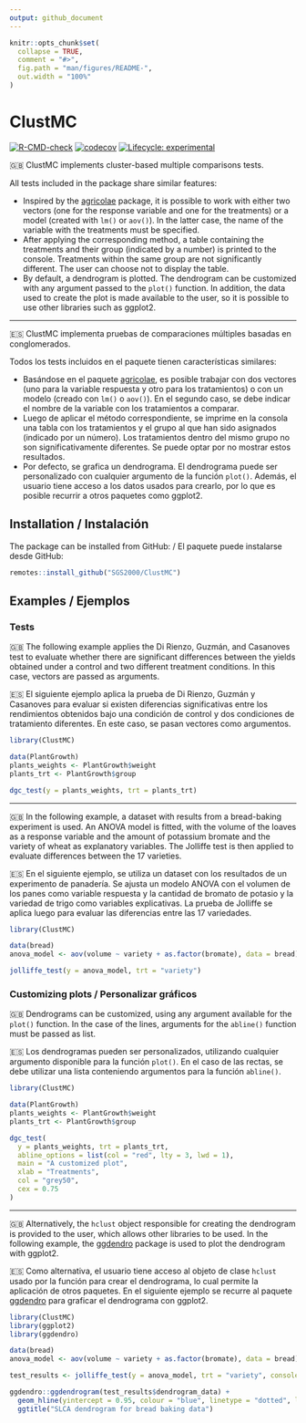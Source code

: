 ```yaml
---
output: github_document
---
```


<!-- README.md is generated from README.Rmd. Please edit that file -->

```r
knitr::opts_chunk$set(
  collapse = TRUE,
  comment = "#>",
  fig.path = "man/figures/README-",
  out.width = "100%"
)
```

# ClustMC

<!-- badges: start -->

[![R-CMD-check](https://github.com/SGS2000/ClustMC/actions/workflows/R-CMD-check.yaml/badge.svg)](https://github.com/SGS2000/ClustMC/actions/workflows/R-CMD-check.yaml) [![codecov](https://codecov.io/gh/SGS2000/ClustMC/branch/master/graph/badge.svg)](https://codecov.io/gh/SGS2000/ClustMC) [![Lifecycle: experimental](https://img.shields.io/badge/lifecycle-experimental-orange.svg)](https://lifecycle.r-lib.org/articles/stages.html#experimental)

<!-- badges: end -->

🇬🇧 ClustMC implements cluster-based multiple comparisons tests.

All tests included in the package share similar features:

-   Inspired by the [agricolae](https://myaseen208.com/agricolae/) package, it is possible to work with either two vectors (one for the response variable and one for the treatments) or a model (created with `lm()` or `aov()`). In the latter case, the name of the variable with the treatments must be specified.
-   After applying the corresponding method, a table containing the treatments and their group (indicated by a number) is printed to the console. Treatments within the same group are not significantly different. The user can choose not to display the table.
-   By default, a dendrogram is plotted. The dendrogram can be customized with any argument passed to the `plot()` function. In addition, the data used to create the plot is made available to the user, so it is possible to use other libraries such as ggplot2.  

------------------------------------------------------------------------

🇪🇸 ClustMC implementa pruebas de comparaciones múltiples basadas en conglomerados.

Todos los tests incluidos en el paquete tienen características similares:

-   Basándose en el paquete [agricolae](https://myaseen208.com/agricolae/), es posible trabajar con dos vectores (uno para la variable respuesta y otro para los tratamientos) o con un modelo (creado con `lm()` o `aov()`). En el segundo caso, se debe indicar el nombre de la variable con los tratamientos a comparar.
-   Luego de aplicar el método correspondiente, se imprime en la consola una tabla con los tratamientos y el grupo al que han sido asignados (indicado por un número). Los tratamientos dentro del mismo grupo no son significativamente diferentes. Se puede optar por no mostrar estos resultados.
-   Por defecto, se grafica un dendrograma. El dendrograma puede ser personalizado con cualquier argumento de la función `plot()`. Además, el usuario tiene acceso a los datos usados para crearlo, por lo que es posible recurrir a otros paquetes como ggplot2.


## Installation / Instalación

The package can be installed from GitHub: / El paquete puede instalarse desde GitHub:

``` r
remotes::install_github("SGS2000/ClustMC")
```

## Examples / Ejemplos

### Tests

🇬🇧 The following example applies the Di Rienzo, Guzmán, and Casanoves test to evaluate whether there are significant differences between the yields obtained under a control and two different treatment conditions. In this case, vectors are passed as arguments.

🇪🇸 El siguiente ejemplo aplica la prueba de Di Rienzo, Guzmán y Casanoves para evaluar si existen diferencias significativas entre los rendimientos obtenidos bajo una condición de control y dos condiciones de tratamiento diferentes. En este caso, se pasan vectores como argumentos.

```r
library(ClustMC)

data(PlantGrowth)
plants_weights <- PlantGrowth$weight
plants_trt <- PlantGrowth$group

dgc_test(y = plants_weights, trt = plants_trt)
```

------------------------------------------------------------------------

🇬🇧 In the following example, a dataset with results from a bread-baking experiment is used. An ANOVA model is fitted, with the volume of the loaves as a response variable and the amount of potassium bromate and the variety of wheat as explanatory variables. The Jolliffe test is then applied to evaluate differences between the 17 varieties.


🇪🇸 En el siguiente ejemplo, se utiliza un dataset con los resultados de un experimento de panadería. Se ajusta un modelo ANOVA con el volumen de los panes como variable respuesta y la cantidad de bromato de potasio y la variedad de trigo como variables explicativas. La prueba de Jolliffe se aplica luego para evaluar las diferencias entre las 17 variedades.

```r
library(ClustMC)

data(bread)
anova_model <- aov(volume ~ variety + as.factor(bromate), data = bread)

jolliffe_test(y = anova_model, trt = "variety")
```

### Customizing plots / Personalizar gráficos

🇬🇧 Dendrograms can be customized, using any argument available for the `plot()` function. In the case of the lines, arguments for the `abline()` function must be passed as list.

🇪🇸 Los dendrogramas pueden ser personalizados, utilizando cualquier argumento disponible para la función `plot()`. En el caso de las rectas, se debe utilizar una lista conteniendo argumentos para la función `abline()`.

```r
library(ClustMC)

data(PlantGrowth)
plants_weights <- PlantGrowth$weight
plants_trt <- PlantGrowth$group

dgc_test(
  y = plants_weights, trt = plants_trt,
  abline_options = list(col = "red", lty = 3, lwd = 1),
  main = "A customized plot",
  xlab = "Treatments",
  col = "grey50",
  cex = 0.75
)
```

------------------------------------------------------------------------

🇬🇧 Alternatively, the `hclust` object responsible for creating the dendrogram is provided to the user, which allows other libraries to be used. In the following example, the [ggdendro](https://andrie.github.io/ggdendro/) package is used to plot the dendrogram with ggplot2.

🇪🇸 Como alternativa, el usuario tiene acceso al objeto de clase `hclust` usado por la función para crear el dendrograma, lo cual permite la aplicación de otros paquetes. En el siguiente ejemplo se recurre al paquete [ggdendro](https://andrie.github.io/ggdendro/) para graficar el dendrograma con ggplot2.


```r
library(ClustMC)
library(ggplot2)
library(ggdendro)

data(bread)
anova_model <- aov(volume ~ variety + as.factor(bromate), data = bread)

test_results <- jolliffe_test(y = anova_model, trt = "variety", console = F, show_plot = F)

ggdendro::ggdendrogram(test_results$dendrogram_data) +
  geom_hline(yintercept = 0.95, colour = "blue", linetype = "dotted", linewidth = 0.75) +
  ggtitle("SLCA dendrogram for bread baking data")
```
